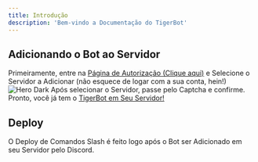 ```yaml
---
title: Introdução
description: 'Bem-vindo a Documentação do TigerBot'
---
```


## Adicionando o Bot ao Servidor

Primeiramente, entre na [Página de Autorização (Clique aqui)](https://discord.com/oauth2/authorize?client_id=1184504984813965392&permissions=8&integration_type=0&scope=bot) e Selecione o Servidor a Adicionar (não esquece de logar com a sua conta, hein!) 
<img
  className="hidden dark:block"
  src="/TigerBot Auth.png"
  alt="Hero Dark"
/>
Após selecionar o Servidor, passe pelo Captcha e confirme. Pronto, você já tem o [TigerBot em Seu Servidor!]()


## Deploy

O Deploy de Comandos Slash é feito logo após o Bot ser Adicionado em seu Servidor pelo Discord.